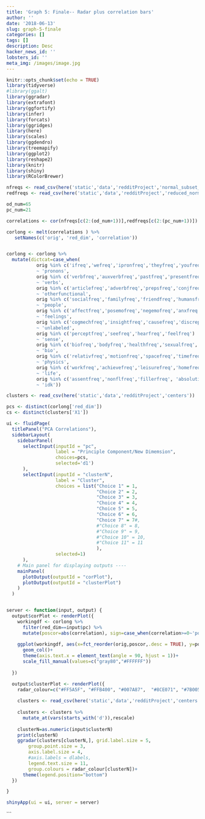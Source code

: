 ```yaml
---
title: 'Graph 5: Finale-- Radar plus correlation bars'
author: ''
date: '2018-06-13'
slug: graph-5-finale
categories: []
tags: []
description: Desc
hacker_news_id: ''
lobsters_id: ''
meta_img: /images/image.jpg
---
```


```r
knitr::opts_chunk$set(echo = TRUE)
library(tidyverse)
#library(ggalt)
library(ggradar)
library(extrafont)
library(ggfortify)
library(infer)
library(forcats)
library(ggridges)
library(here)
library(scales)
library(ggdendro)
library(treemapify)
library(ggplot2)
library(reshape2)
library(knitr)
library(shiny)
library(RColorBrewer)
```

```r
nfreqs <- read_csv(here('static','data','redditProject','normal_subset_freqs.csv'))
redfreqs <- read_csv(here('static','data','redditProject','reduced_normal_subset_freqs'))

od_num=65
pc_num=21

correlations <- cor(nfreqs[c(2:(od_num+1))],redfreqs[c(2:(pc_num+1))])

corlong <- melt(correlations ) %>% 
   setNames(c('orig', 'red_dim', 'correlation'))


corlong <- corlong %>% 
  mutate(dictcat=case_when(
           orig %in% c('ifreq','wefreq','ipronfreq','theyfreq','youfreq','shehefreq','pronounfreq','ppronfreq')
           ~ 'pronons',
           orig %in% c('verbfreq','auxverbfreq','pastfreq','presentfreq','futurefreq')
           ~ 'verbs',
           orig %in% c('articlefreq','adverbfreq','prepsfreq','conjfreq','negatefreq','quantfreq','numberfreq','swearfreq','functfreq')
           ~ 'otherfunctional',
           orig %in% c('socialfreq','familyfreq','friendfreq','humansfreq')
           ~ 'people',
           orig %in% c('affectfreq','posemofreq','negemofreq','anxfreq','angerfreq','sadfreq')
           ~ 'feelings',
           orig %in% c('cogmechfreq','insightfreq','causefreq','discrepfreq','tentatfreq','certainfreq','inhibfreq','inclfreq','exclfreq')
           ~ 'unlabeled',
           orig %in% c('perceptfreq','seefreq','hearfreq','feelfreq')
           ~ 'sense',
           orig %in% c('biofreq','bodyfreq','healthfreq','sexualfreq','ingestfreq')
           ~ 'bio',
           orig %in% c('relativfreq','motionfreq','spacefreq','timefreq')
           ~ 'physics',
           orig %in% c('workfreq','achievefreq','leisurefreq','homefreq','moneyfreq','religfreq','deathfreq')
           ~ 'life',
           orig %in% c('assentfreq','nonflfreq','fillerfreq', 'absolutistfreq')
           ~ 'idk'))

```


```r
clusters <- read_csv(here('static','data','redditProject','centers')) 
```


```r
pcs <- distinct(corlong['red_dim'])
cs <- distinct(clusters['X1'])

ui <- fluidPage(
  titlePanel("PCA Correlations"),
  sidebarLayout(
    sidebarPanel(
      selectInput(inputId = "pc",
                  label = "Principle Component/New Dimemsion",
                  choices=pcs,
                  selected='d1')
      ),
      selectInput(inputId = "clusterN",
                  label = "Cluster",
                  choices = list("Choice 1" = 1, 
                                 "Choice 2" = 2, 
                                 "Choice 3" = 3,
                                 "Choice 4" = 4, 
                                 "Choice 5" = 5, 
                                 "Choice 6" = 6,
                                 "Choice 7" = 7#, 
                                 #"Choice 8" = 8, 
                                 #"Choice 9" = 9,
                                 #"Choice 10" = 10, 
                                 #"Choice 11" = 11
                                 ),
                  selected=1)
      ),
    # Main panel for displaying outputs ----
    mainPanel(
      plotOutput(outputId = "corPlot"),
      plotOutput(outputId = "clusterPlot")
    )
  ) 


server <- function(input, output) {
  output$corPlot <- renderPlot({
    workingdf <- corlong %>%  
      filter(red_dim==input$pc) %>% 
      mutate(poscor=abs(correlation), sign=case_when(correlation>=0~'pos', correlation<0~'neg'))
    
    ggplot(workingdf, aes(x=fct_reorder(orig,poscor,.desc = TRUE), y=poscor, color=dictcat, fill=sign))+
      geom_col()+
      theme(axis.text.x = element_text(angle = 90, hjust = 1))+
      scale_fill_manual(values=c("gray80","#FFFFFF"))
    
  })

  output$clusterPlot <- renderPlot({
    radar_colour=c("#FF5A5F", "#FFB400", "#007A87",  "#8CE071", "#7B0051", "#00D1C1", "#FFAA91", "#B4A76C", "#9CA299", "#565A5C", "#00A04B", "#E54C20")
  
    clusters <- read_csv(here('static','data','redditProject','centers')) 
    
    clusters <- clusters %>%  
      mutate_at(vars(starts_with('d')),rescale)
   
    clusterN=as.numeric(input$clusterN)
    print(clusterN)
    ggradar(clusters[clusterN,], grid.label.size = 5,
        group.point.size = 3,
        axis.label.size = 4,
        #axis.labels = dlabels,
        legend.text.size = 11,
        group.colours = radar_colour[clusterN])+
      theme(legend.position="bottom") 
  })

}

shinyApp(ui = ui, server = server)
```


```
